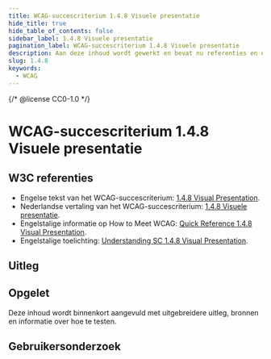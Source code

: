 ```yaml
---
title: WCAG-succescriterium 1.4.8 Visuele presentatie
hide_title: true
hide_table_of_contents: false
sidebar_label: 1.4.8 Visuele presentatie
pagination_label: WCAG-succescriterium 1.4.8 Visuele presentatie
description: Aan deze inhoud wordt gewerkt en bevat nu referenties en een korte samenvatting.
slug: 1.4.8
keywords:
  - WCAG
---
```


{/* @license CC0-1.0 */}


# WCAG-succescriterium 1.4.8 Visuele presentatie

## W3C referenties

- Engelse tekst van het WCAG-succescriterium: [<span lang="en">1.4.8 Visual Presentation</span>](https://www.w3.org/TR/WCAG22/#visual-presentation).
- Nederlandse vertaling van het WCAG-succescriterium: [1.4.8 Visuele presentatie](https://www.w3.org/Translations/WCAG22-nl/#visuele-weergave).
- Engelstalige informatie op <span lang="en">How to Meet WCAG</span>: [<span lang="en">Quick Reference 1.4.8 Visual Presentation</span>](https://www.w3.org/WAI/WCAG22/quickref/#visual-presentation).
- Engelstalige toelichting: [<span lang="en">Understanding SC 1.4.8 Visual Presentation</span>](https://www.w3.org/WAI/WCAG22/Understanding/visual-presentation.html).

## Uitleg

<Summary />

## Opgelet

Deze inhoud wordt binnenkort aangevuld met uitgebreidere uitleg, bronnen en informatie over hoe te testen.

## Gebruikersonderzoek

<CTAGebruikersonderzoek />

<WCAGFooterInfo />
